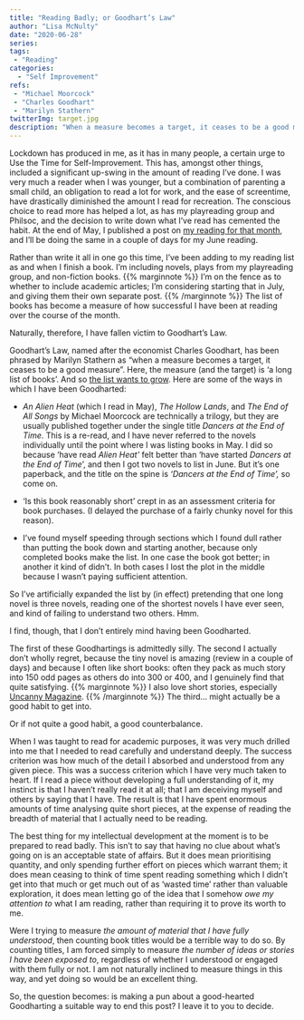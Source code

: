 ```yaml
---
title: "Reading Badly; or Goodhart’s Law"
author: "Lisa McNulty"
date: "2020-06-28"
series:
tags: 
 - "Reading"
categories: 
  - "Self Improvement"
refs: 
 - "Michael Moorcock"
 - "Charles Goodhart"
 - "Marilyn Stathern"
twitterImg: target.jpg
description: "When a measure becomes a target, it ceases to be a good measure."
---
```






Lockdown has produced in me, as it has in many people, a certain urge to Use the Time for Self-Improvement. This has, amongst other things, included a significant up-swing in the amount of reading I’ve done. I was very much a reader when I was younger, but a combination of parenting a small child, an obligation to read a lot for work, and the ease of screentime, have drastically diminished the amount I read for recreation. The conscious choice to read more has helped a lot, as has my playreading group and Philsoc, and the decision to write down what I’ve read has cemented the habit. At the end of May, I published a post on [my reading for that month](/2020/05/31/may-reading/), and I’ll be doing the same in a couple of days for my June reading.

Rather than write it all in one go this time, I’ve been adding to my reading list as and when I finish a book. I’m including novels, plays from my playreading group, and non-fiction books. {{% marginnote %}} I’m on the fence as to whether to include academic articles; I’m considering starting that in July, and giving them their own separate post.   {{% /marginnote %}}  The list of books has become a measure of how successful I have been at reading over the course of the month.

Naturally, therefore, I have fallen victim to Goodhart's Law.

Goodhart’s Law, named after the economist Charles Goodhart, has been phrased by Marilyn Stathern as “when a measure becomes a target, it ceases to be a good measure”. Here, the measure (and the target) is ‘a long list of books’. And so [the list wants to grow](/2020/06/05/the-trouble-with-lists/). Here are some of the ways in which I have been Goodharted:

-   *An Alien Heat* (which I read in May), *The Hollow Lands*, and *The End of All Songs* by Michael Moorcock are technically a trilogy, but they are usually published together under the single title *Dancers at the End of Time*. This is a re-read, and I have never referred to the novels individually until the point where I was listing books in May. I did so because ‘have read *Alien Heat’* felt better than ‘have started *Dancers at the End of Time*’, and then I got two novels to list in June. But it’s one paperback, and the title on the spine is *‘Dancers at the End of Time’,* so come on.
    
-   ‘Is this book reasonably short’ crept in as an assessment criteria for book purchases. (I delayed the purchase of a fairly chunky novel for this reason).
    
-   I’ve found myself speeding through sections which I found dull rather than putting the book down and starting another, because only completed books make the list. In one case the book got better; in another it kind of didn’t. In both cases I lost the plot in the middle because I wasn’t paying sufficient attention.
    

So I’ve artificially expanded the list by (in effect) pretending that one long novel is three novels, reading one of the shortest novels I have ever seen, and kind of failing to understand two others. Hmm.

I find, though, that I don’t entirely mind having been Goodharted.

The first of these Goodhartings is admittedly silly. The second I actually don’t wholly regret, because the tiny novel is amazing (review in a couple of days) and because I often like short books: often they pack as much story into 150 odd pages as others do into 300 or 400, and I genuinely find that quite satisfying. {{% marginnote %}} I also love short stories, especially [Uncanny Magazine](https://uncannymagazine.com/). {{% /marginnote %}} The third... might actually be a good habit to get into.

Or if not quite a good habit, a good counterbalance.

When I was taught to read for academic purposes, it was very much drilled into me that I needed to read carefully and understand deeply. The success criterion was how much of the detail I absorbed and understood from any given piece. This was a success criterion which I have very much taken to heart. If I read a piece without developing a full understanding of it, my instinct is that I haven’t really read it at all; that I am deceiving myself and others by saying that I have. The result is that I have spent enormous amounts of time analysing quite short pieces, at the expense of reading the breadth of material that I actually need to be reading.

The best thing for my intellectual development at the moment is to be prepared to read badly. This isn’t to say that having no clue about what’s going on is an acceptable state of affairs. But it does mean prioritising quantity, and only spending further effort on pieces which warrant them; it does mean ceasing to think of time spent reading something which I didn’t get into that much or get much out of as ‘wasted time’ rather than valuable exploration, it does mean letting go of the idea that I somehow *owe my attention to* what I am reading, rather than requiring it to prove its worth to me.

Were I trying to measure *the amount of material that I have fully understood*, then counting book titles would be a terrible way to do so. By counting titles, I am forced simply to measure *the number of ideas or stories I have been exposed to*, regardless of whether I understood or engaged with them fully or not. I am not naturally inclined to measure things in this way, and yet doing so would be an excellent thing.

So, the question becomes: is making a pun about a good-hearted Goodharting a suitable way to end this post? I leave it to you to decide.

